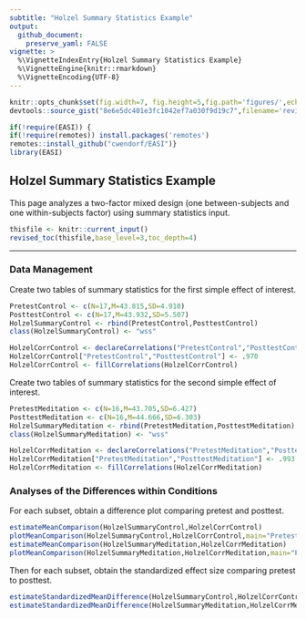 ```yaml
---
subtitle: "Holzel Summary Statistics Example"
output:
  github_document:
    preserve_yaml: FALSE
vignette: >
  %\VignetteIndexEntry{Holzel Summary Statistics Example}
  %\VignetteEngine{knitr::rmarkdown}
  %\VignetteEncoding{UTF-8}
---
```


```r
knitr::opts_chunk$set(fig.width=7, fig.height=5,fig.path='figures/',echo=TRUE,warning=FALSE,message=FALSE)
devtools::source_gist("8e6e5dc401e3fc1042ef7a030f9d19c7",filename='revised_toc.R')
```

```r
if(!require(EASI)) {
if(!require(remotes)) install.packages('remotes')
remotes::install_github("cwendorf/EASI")}
library(EASI)
```

## Holzel Summary Statistics Example

This page analyzes a two-factor mixed design (one between-subjects and one within-subjects factor) using summary statistics input.

```r
thisfile <- knitr::current_input()
revised_toc(thisfile,base_level=3,toc_depth=4)
```

---

### Data Management

Create two tables of summary statistics for the first simple effect of interest.

```r
PretestControl <- c(N=17,M=43.815,SD=4.910)
PosttestControl <- c(N=17,M=43.932,SD=5.507)
HolzelSummaryControl <- rbind(PretestControl,PosttestControl)
class(HolzelSummaryControl) <- "wss"

HolzelCorrControl <- declareCorrelations("PretestControl","PosttestControl")
HolzelCorrControl["PretestControl","PosttestControl"] <- .970
HolzelCorrControl <- fillCorrelations(HolzelCorrControl)
```

Create two tables of summary statistics for the second simple effect of interest.

```r
PretestMeditation <- c(N=16,M=43.705,SD=6.427)
PosttestMeditation <- c(N=16,M=44.666,SD=6.303)
HolzelSummaryMeditation <- rbind(PretestMeditation,PosttestMeditation)
class(HolzelSummaryMeditation) <- "wss"

HolzelCorrMeditation <- declareCorrelations("PretestMeditation","PosttestMeditation")
HolzelCorrMeditation["PretestMeditation","PosttestMeditation"] <- .993
HolzelCorrMeditation <- fillCorrelations(HolzelCorrMeditation)
```

### Analyses of the Differences within Conditions

For each subset, obtain a difference plot comparing pretest and posttest.

```r
estimateMeanComparison(HolzelSummaryControl,HolzelCorrControl)
plotMeanComparison(HolzelSummaryControl,HolzelCorrControl,main="Pretest vs Posttest for the Control Group",ylab="Gray Matter",values=FALSE)
estimateMeanComparison(HolzelSummaryMeditation,HolzelCorrMeditation)
plotMeanComparison(HolzelSummaryMeditation,HolzelCorrMeditation,main="Pretest vs Posttest for the Meditation Group",ylab="Gray Matter",values=FALSE)
```

Then for each subset, obtain the standardized effect size comparing pretest to posttest.

```r
estimateStandardizedMeanDifference(HolzelSummaryControl,HolzelCorrControl)
estimateStandardizedMeanDifference(HolzelSummaryMeditation,HolzelCorrMeditation)
```
